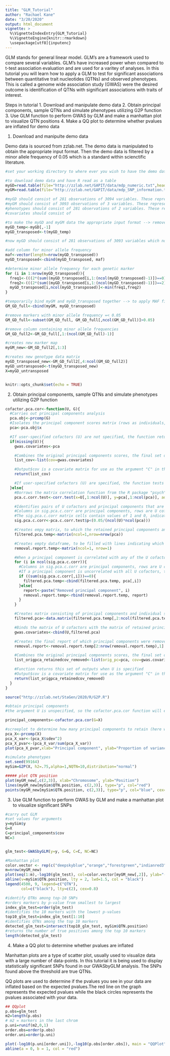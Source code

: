 ```yaml
---
title: "GLM_Tutorial"
author: "Rachael Kane"
date: "3/20/2020"
output: html_document
vignette: >
  %\VignetteIndexEntry{GLM_Tutorial}
  %\VignetteEngine{knitr::rmarkdown}
  \usepackage[utf8]{inputenc}
---
```


GLM stands for general linear model. GLM's are a framework used to compare several variables. GLM's have increased power when compared to t-test association evaluation and are used for a varitey of analyses. In this tutorial you will learn how to apply a GLM to test for significant associations between quantitative trait nucleotides (QTNs) and observed phenotypes. This is called a genome wide association study (GWAS) were the desired outcome is identification of QTNs with significant associations with traits of interest.  


Steps in tutorial
1. Download and manipulate demo data
2. Obtain principal components, sample QTNs and simulate phenotypes utilizing G2P function
3. Use GLM function to perform GWAS by GLM and make a manhattan plot to visualize QTN positions 
4. Make a QQ plot to determine whether pvalues are inflated for demo data


1. Download and manipulte demo data

Demo data is sourced from zzlab.net. The demo data is manipulated to obtain the appropriate input format. Then the demo data is filtered by a minor allele frequency of 0.05 which is a standard within scienctific literature. 


```r
#set your working directory to where ever you wish to have the demo data download

#to download demo data and have R read as a table
myGD=read.table(file="http://zzlab.net/GAPIT/data/mdp_numeric.txt",head=T)
myGM=read.table(file="http://zzlab.net/GAPIT/data/mdp_SNP_information.txt",head=T)

#myGD should consist of 281 observations of 3094 variables. These represent 281 individuals with 3093 genetic markers.
#myGM should consist of 3093 observations of 3 variables. These represent 3093 genetic markers and columns with SNP label, chromosome #, and base pair position.
#phenotypes should consist of 281 observations of 2 variables. These represent the 281 individuals taxa ID and their observaed phenotype score.
#covariates should consist of

#to make the myGD and myGM data the appropriate input format --> remove taxa ID column from myGD and transpose myGM
myGD_temp<-myGD[,-1]
myGD_transposed<-t(myGD_temp)

#now myGD should consist of 281 observations of 3093 variables which now matches the genetic markers listed in myGM

#add column for minor allele frequency
maf<-vector(length=nrow(myGD_transposed))
myGD_transposed<-cbind(myGD_transposed, maf)

#determine minor allele frequency for each genetic marker
for (i in 1:nrow(myGD_transposed)){
  freq1<-(((2*(sum((myGD_transposed[i,1:(ncol(myGD_transposed)-1)])==0)))+(1*(sum((myGD_transposed[i,1:(ncol(myGD_transposed)-1)])==1))))/(2*((ncol(myGD_transposed)))))
  freq2<-(((2*(sum((myGD_transposed[i,1:(ncol(myGD_transposed)-1)])==2)))+(1*(sum((myGD_transposed[i,1:(ncol(myGD_transposed)-1)])==1))))/(2*((ncol(myGD_transposed)))))
  myGD_transposed[i,ncol(myGD_transposed)]<-min(freq1,freq2)
}

#temporarily bind myGM and myGD_transposed together --> to apply MAF filter to both at same time
GM_GD_full<-cbind(myGM, myGD_transposed)

#remove markers with minor allele frequency =< 0.05
GM_GD_full<-subset(GM_GD_full, GM_GD_full[,ncol(GM_GD_full)]>0.05)

#remove column containing minor allele frequencies
GM_GD_full2<-GM_GD_full[,1:(ncol(GM_GD_full)-1)]

#creates new marker map
myGM_new<-GM_GD_full2[,1:3]

#creates new genotype data matrix
myGD_transposed_new<-GM_GD_full2[,4:ncol(GM_GD_full2)]
myGD_untransposed<-t(myGD_transposed_new)
X=myGD_untransposed


knitr::opts_chunk$set(echo = TRUE)
```

2. Obtain principal components, sample QTNs and simulate phenotypes utilizing G2P function

```r

cofactor.pca.cor<-function(U, G){
  #Carries out principal components analysis
  pca.obj<-prcomp(G)
  #Isolates the principal component scores matrix (rows as individuals, columns as principal components)
  pca<-pca.obj$x

  #If user-specified cofactors (U) are not specified, the function returns the principal component scores matrix
  if(missing(U)){
    gwas.covariates<-pca

    #Combines the original principal components scores, the final set of covariates (U + retained principal components)
    list_cov<-list(cov=gwas.covariates)

    #Output$cov is a covariate matrix for use as the argument "C" in the GWASbyGLM function
    return(list_cov)

    #If user-specified cofactors (U) are specified, the function tests for correlations between cofactors in U and principal components
  }else{
    #Borrows the matrix correlation function from the R package "psych"
    pca.c.corr.test<-corr.test(x=U[,1:ncol(U)], y=pca[,1:ncol(pca)], adjust="none")

    #Identifies pairs of U cofactors and principal components that are significantly correlated, with a Bonferroni correction for multiple testing
    #Columns in sig.pca.c.corr are principal components, rows are U cofactors
    #The sig.pca.c.corr matrix cells contain values of 1 and 0, indicating significant correlation or lack of correlation, respectively, between the principal component and U cofactor
    sig.pca.c.corr<-pca.c.corr.test$p<(0.05/(ncol(U)*ncol(pca)))

    #Creates empy matrix, to which the retained principal components and individual scores will be attached
    filtered.pca.temp<-matrix(ncol=1,nrow=nrow(pca))

    #Creates empty dataframe, to be filled with lines indicating which principal components are removed
    removal.report.temp<-matrix(ncol=1, nrow=1)

    #When a principal component is correlated with any of the U cofactors, it is removed
    for (i in ncol(sig.pca.c.corr)){
      #Columns in sig.pca.c.corr are principal components, rows are U cofactors
      #If a principal component is uncorrelated with all U cofactors, the sum down the column equals 0
      if ((sum(sig.pca.c.corr[,i]))==0){
        filtered.pca.temp<-cbind(filtered.pca.temp, pca[,i])
      }else{
        report<-paste("Removed principal component", i)
        removal.report.temp<-rbind(removal.report.temp, report)
      }
    }

    #Creates matrix consisting of principal components and individual scores for the uncorrelated principal components
    filtered.pca<-data.matrix(filtered.pca.temp[,2:ncol(filtered.pca.temp)])

    #Binds the matrix of U cofactors with the matrix of retained principal components
    gwas.covariates<-cbind(U,filtered.pca)

    #Creates the final report of which principal components were removed
    removal.report<-removal.report.temp[2:nrow(removal.report.temp),1]

    #Combines the original principal components scores, the final set of covariates (U + retained principal components, and the removal report)
    list_origpca_retainedcov_removed<-list(orig_pc=pca, cov=gwas.covariates, removed=removal.report)

    #Function returns this set of outputs when U is specified
    #Output$cov is a covariate matrix for use as the argument "C" in the GWASbyGLM function
    return(list_origpca_retainedcov_removed)
  }
}


```

```r
source("http://zzlab.net/StaGen/2020/R/G2P.R")

#obtain principal components
#the argument U is unspecified, so the cofactor.pca.cor function will essentially carry out PCA and return principal components and individual scores

principal_components<-cofactor.pca.cor(G=X)

#screeplot to determine how many principal components to retain (here we should retain about 3)
pca_X<-prcomp(X)
pca_X_var<-(pca_X$sdev^2)
pca_X_pvar<-(pca_X_var/sum(pca_X_var))
plot(pca_X_pvar,xlab="Principal component", ylab="Proportion of variance explained", ylim=c(0,0.07), type='b')

#simulate phenotypes
set.seed(99164)
mySim=G2P(X, h2=.75,alpha=1,NQTN=10,distribution="normal")

##### plot QTN position
plot(myGM_new[,c(2,3)], xlab="Chromosome", ylab="Position")
lines(myGM_new[mySim$QTN.position, c(2,3)], type="p", col="red")
points(myGM_new[mySim$QTN.position, c(2,3)], type="p", col="blue", cex=5)


```


3. Use GLM function to perform GWAS by GLM and make a manhattan plot to visualize significant SNPs

```{r#3}

#carry out GLM
#set values for arguments
y=mySim$y
G=X
C=principal_components$cov
NC=3


glm_test<-GWASbyGLM(y=y, G=G, C=C, NC=NC)

#Manhattan plot
color.vector <- rep(c("deepskyblue","orange","forestgreen","indianred3"),9)
m=nrow(myGM_new)
plot(seq(1:m),-log10(glm_test), col=color.vector[myGM_new[,2]], ylab="-log(P)", xlab="Marker position", sub="Vertical lines indicate QTN position", main="GWAS by GLM p-value vs position")
abline(v=mySim$QTN.position, lty = 2, lwd=1.5, col = "black")
legend(4500, 9, legend=c("QTN"),
       col=c("black"), lty=c(2), cex=0.8)

#identify QTNs among top-10 SNPs
#orders markers by p-value from smallest to largest
index_glm_test=order(glm_test)
#identifies the 10 markers with the lowest p-values
top10_glm_test=index_glm_test[1:10]
#identifies QTNs among the top 10 markers
detected_glm_test=intersect(top10_glm_test, mySim$QTN.position)
#returns the number of true positives among the top 10 markers
length(detected_glm_test)
```

4. Make a QQ plot to determine whether pvalues are inflated

Manhattan plots are a type of scatter plot, usually used to visualize data with a large number of data-points. In this tutorial it is being used to display statistically significant SNPs found in our GWASbyGLM analysis. The SNPs found above the threshold are true QTNs.


QQ plots are used to determine if the pvalues you see in your data are inflated based on the expected pvalues.The red line on the graph represents the expected pvalues while the black circles represents the pvalues associated with your data. 

```{r#4 }



## QQplot
p.obs=glm_test
m2=length(p.obs)
# m2 = markers in the last chrom
p.uni=runif(m2,0,1)
order.obs=order(p.obs)
order.uni=order(p.uni)

plot(-log10(p.uni[order.uni]),-log10(p.obs[order.obs]), main = "QQPlot")
abline(a = 0, b = 1, col = "red")

```

